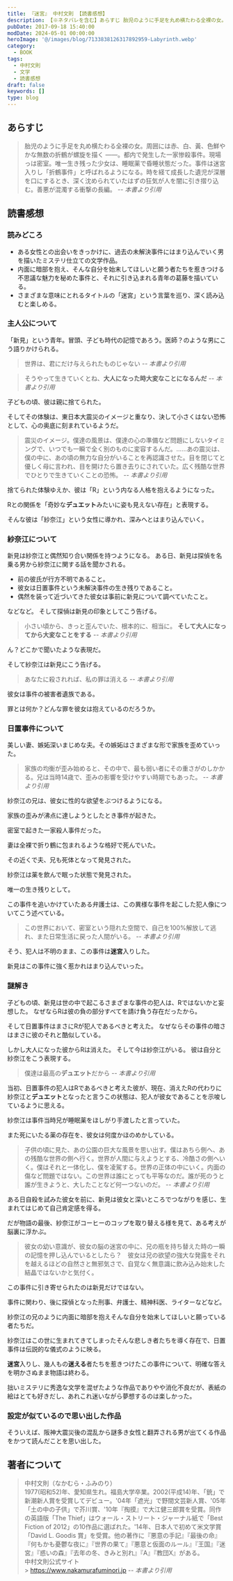 ```yaml
---
title: 『迷宮』 中村文則 【読書感想】
description: 【※ネタバレを含む】あらすじ 胎児のように手足を丸め横たわる全裸の女。周囲には赤、白、黃、色鮮やかな無数の折鶴が螺旋を描く ――。都内で発生した一家惨殺事件。現場っは密室。唯一生き残った少女は、睡眠薬で昏睡状態だった。事件は迷宮入りし「折鶴事件」と呼ばれるようになる。
pubDate: 2017-09-18 15:40:00
modDate: 2024-05-01 00:00:00
heroImage: '@/images/blog/7133838126317892959-Labyrinth.webp'
category:
  - BOOK
tags:
  - 中村文則
  - 文学
  - 読書感想
draft: false
keywords: []
type: blog
---
```



## あらすじ

> 胎児のように手足を丸め横たわる全裸の女。周囲には赤、白、黃、色鮮やかな無数の折鶴が螺旋を描く ――。都内で発生した一家惨殺事件。現場っは密室。唯一生き残った少女は、睡眠薬で昏睡状態だった。事件は迷宮入りし「折鶴事件」と呼ばれるようになる。時を経て成長した遺児が深層を口にするとき、深く沈められていたはずの狂気が人を闇に引き摺り込む。善悪が混濁する衝撃の長編。 <cite>-- 本書より引用</cite>

## 読書感想

### 読みどころ

<Alert type='danger' content='以降、ネタバレを含む' />

- ある女性との出会いをきっかけに、過去の未解決事件にはまり込んでいく男を描いたミステリ仕立ての文学作品。
- 内面に暗部を抱え、そんな自分を始末してほしいと願う者たちを惹きつける不思議な魅力を秘めた事件と、それに引き込まれる青年の葛藤を描いている。
- さまざまな意味にとれるタイトルの「迷宮」という言葉を巡り、深く読み込むと楽しめる。

### 主人公について

「新見」という青年。冒頭、子ども時代の記憶であろう。医師？のような男にこう語りかけられる。

> 世界は、君にだけ与えられたものじゃない <cite>-- 本書より引用</cite>

> そうやって生きていくとね、**大人になった時大変なことになるんだ** <cite>-- 本書より引用</cite>

子どもの頃、彼は親に捨てられた。

そしてその体験は、東日本大震災のイメージと重なり、決して小さくはない恐怖として、心の奥底に刻まれているようだ。

> 震災のイメージ。僕達の風景は、僕達の心の準備など問題にしないタイミングで、いつでも一瞬で全く別のものに変容するんだ。……あの震災は、僕の中に、あの頃の無力な自分がいることを再認識させた。目を閉じてと優しく母に言われ、目を開けたら置き去りにされていた。広く残酷な世界でひとりで生きていくことの恐怖。 <cite>-- 本書より引用</cite>

捨てられた体験ゆえか、彼は「R」という内なる人格を抱えるようになった。

Rとの関係を「奇妙な<b>デュエット</b>みたいに姿も見えない存在」と表現する。

そんな彼は「紗奈江」という女性に導かれ、深みへとはまり込んでいく。

### 紗奈江について

新見は紗奈江と偶然知り合い関係を持つようになる。 ある日、新見は探偵を名乗る男から紗奈江に関する話を聞かされる。

- 前の彼氏が行方不明であること。
- 彼女は日置事件という未解決事件の生き残りであること。
- 偶然を装って近づいてきた彼女は事前に新見について調べていたこと。

などなど。 そして探偵は新見の印象としてこう告げる。

> 小さい頃から、きっと歪んでいた、根本的に、相当に。
> **そして大人になってから大変なことをする** <cite>-- 本書より引用</cite>

ん？どこかで聞いたような表現だ。

そして紗奈江は新見にこう告げる。

> あなたに殺されれば、私の罪は消える <cite>-- 本書より引用</cite>

彼女は事件の被害者遺族である。

罪とは何か？どんな罪を彼女は抱えているのだろうか。

### 日置事件について

美しい妻、嫉妬深いまじめな夫。その嫉妬はさまざまな形で家族を歪めていった。

> 家族の均衡が歪み始めると、その中で、最も弱い者にその重さがのしかかる。兄は当時14歳で、歪みの影響を受けやすい時期でもあった。 <cite>-- 本書より引用</cite>

紗奈江の兄は、彼女に性的な欲望をぶつけるようになる。

家族の歪みが沸点に達しようとしたとき事件が起きた。

密室で起きた一家殺人事件だった。

妻は全裸で折り鶴に包まれるような格好で死んでいた。

その近くで夫、兄も死体となって発見された。

紗奈江は薬を飲んで眠った状態で発見された。

唯一の生き残りとして。

この事件を追いかけていたある弁護士は、この異様な事件を起こした犯人像についてこう述べている。

> この世界において、密室という隠れた空間で、自己を100%解放して逃れ、また日常生活に戻った人間がいる。 <cite>-- 本書より引用</cite>

そう、犯人は不明のまま、この事件は**迷宮**入りした。

新見はこの事件に強く惹かれはまり込んでいった。

### 謎解き

子どもの頃、新見は世の中で起こるさまざまな事件の犯人は、Rではないかと妄想した。 なぜならRは彼の負の部分すべてを請け負う存在だったから。

そして日置事件はまさにRが犯人であるべきと考えた。 なぜならその事件の暗さはまさに彼のそれと酷似している。

しかし大人になった彼からRは消えた。 そして今は紗奈江がいる。 彼は自分と紗奈江をこう表現する。

> 僕達は最高の**デュエット**だから <cite>-- 本書より引用</cite>

当初、日置事件の犯人はRであるべきと考えた彼が、現在、消えたRの代わりに紗奈江と<b>デュエット</b>となったと言うこの状態は、犯人が彼女であることを示唆しているように思える。

紗奈江は事件当時兄が睡眠薬をほしがり手渡したと言っていた。

また死にいたる薬の存在を、彼女は何度かほのめかしている。

> 子供の頃に見た、あの公園の巨大な風景を思い出す。僕はあちら側へ、あの残酷な世界の側へ行く。世界が人間に与えようとする、冷酷さの側へいく。僕はそれと一体化し、僕を凌駕する。世界の正体の中にいく。内面の傷など問題ではない。この世界は誰にとっても平等なのだ。誰が死のうと誰が生きようと、大したことなど何一つないのだ。 <cite>-- 本書より引用</cite>

ある日自殺を試みた彼女を前に、新見は彼女と深いところでつながりを感じ、生まれてはじめて自己肯定感を得る。

だが物語の最後、紗奈江がコーヒーのコップを取り替える様を見て、ある考えが脳裏に浮かぶ。

> 彼女の幼い意識が、彼女の脳の迷宮の中に、兄の瓶を持ち替えた時の一瞬の記憶を押し込んでいるとしたら？　彼女は兄の欲望の強大な発露をそれを越えるほどの自然さと無邪気さで、自覚なく無意識に飲み込み始末した結晶ではないかと気付く。

この事件に引き寄せられたのは新見だけではない。

事件に関わり、後に探偵となった刑事、弁護士、精神科医、ライターなどなど。

紗奈江の兄のように内面に暗部を抱えそんな自分を始末してほしいと願っている者たちだ。

紗奈江はこの世に生まれてきてしまったそんな悲しき者たちを導く存在で、日置事件は伝説的な儀式のように映る。

**迷宮**入りし、幾人もの**迷える**者たちを惹きつけたこの事件について、明確な答えを明かさぬまま物語は終わる。

拙いミステリに秀逸な文学を混ぜたような作品でありやや消化不良だが、表紙の絵はとても好きだし、あれこれ迷いながら夢想するのは楽しかった。

<div class='not-prose'>
  <div data-vc_mylinkbox_id='886762446'></div>
</div>

### 設定が似ているので思い出した作品

そういえば、阪神大震災後の混乱から謎多き女性と翻弄される男が出てくる作品をかつて読んだことを思い出した。

<div class='not-prose'>
  <div data-vc_mylinkbox_id='886762457'></div>
</div>

## 著者について

> 中村文則（なかむら・ふみのり）<br />
> 1977(昭和52)年、愛知県生れ。福島大学卒業。2002(平成14)年、「銃」で新潮新人賞を受賞してデビュー。'04年「遮光」で野間文芸新人賞、'05年「土の中の子供」で芥川賞、'10年『掏摸』で大江健三郎賞を受賞。同作の英語版「The Thief」はウォール・ストリート・ジャーナル紙で「Best Fiction of 2012」の10作品に選ばれた。'14年、日本人で初めて米文学賞「David L. Goodis 賞」を受賞。他の著作に『悪意の手記』『最後の命』『何もかも憂鬱な夜に』『世界の果て』『悪意と仮面のルール』『王国』『迷宮』『惑いの森』『去年の冬、きみと別れ』『A』『教団X』がある。 <br />
> 中村文則公式サイト <br /> > https://www.nakamurafuminori.jp <cite>-- 本書より引用</cite>
